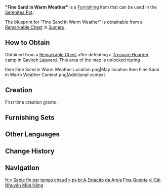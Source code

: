 {{Furnishing Infobox
|id             = 370737
|image          = Item Fine Sand in Warm Weather.png
|category       = Building
|subcategory    = Sumeru
|quality        = 3
|adeptal_energy = 60
|load           = 35
|reduced_load   = 24
|description    = A lightweight tent of rather special make that can only fit a few people for a short period of rest. It can be packed up very quickly and is man-portable, and is as such favored by mercenaries who wish to stay light and mobile... if they can get it on good authority that the next few days will not see any bad weather, that is.
|mention        = 
|blueprint      = Remarkable Chest
|source1        = 
}}
'''"Fine Sand in Warm Weather"''' is a [[Furnishing]] item that can be used in the [[Serenitea Pot]].

The blueprint for "Fine Sand in Warm Weather" is obtainable from a [[Remarkable Chest]] in [[Sumeru]].

==How to Obtain==
Obtained from a [[Remarkable Chest]] after defeating a [[Treasure Hoarder]] camp in [[Gavireh Lajavard]]. This area of the map is unlocked during {{Quest|As the Khvarena's Light Shows}}.
<gallery>
Item Fine Sand in Warm Weather Location.png|Map location
Item Fine Sand in Warm Weather Context.png|Additional context
</gallery>

==Creation==
First time creation grants {{Item|Trust|24|x=60}}.
{{Recipe
|type = Creation
|time = 14h
|Athel Wood = 8
|Fabric = 4
|sort = Athel Wood;Fabric
}}

==Furnishing Sets==
{{Craft Usage|type=Furnishing Set}}

==Other Languages==
{{Other Languages
|en      = "Fine Sand in Warm Weather"
|zhs     = 「晴暖时节的细沙」
|zhs_rm  = "Qíngnuǎn Shíjié de Xìshā"
|zht     = 「晴暖時節的細沙」
|zht_rm  = "Qíngnuǎn Shíjié de Xìshā"
|zh_tl   = 
|ja      = 「晴れ時の真砂」
|ja_rm   = "Hare Toki no Masago"
|ja_tl   = 
|ko      = 「맑고 따스한 계절의 모래」
|ko_tl   = "Sand of a Clear and Warm Season"
|es      = Arena fina de estaciones cálidas
|es_tl   = Fine Sand From Warm Seasons
|fr      = «&nbsp;Sable fin par temps chaud&nbsp;»
|fr_tl   = "Fine Sand in Warm Weather"
|ru      = «Мелкие песчинки в тёплую пору»
|ru_tl   = "Fine Sand in Warm Season"
|th      = "เม็ดทรายแห่งช่วงเวลาอันอบอุ่น"
|th_rm   = 
|th_tl   = 
|vi      = Cát Nhuyễn Mùa Nắng
|vi_tl   = 
|de      = „Feinsand der warmen Monate“
|de_tl   = "Fine Sand of the Warm Months"
|id      = Pasir Halus di Cuaca Cerah
|id_tl   = Fine Sand in Sunny Weather
|pt      = A Estação da Areia Fina Quente
|pt_tl   = 
|tr      = "Sıcak Havada İnce Kum Taneleri"
|tr_tl   = 
|it      = Sabbia fine nelle calde temperature
|it_tl   = Fine Sand in the Warm Temperatures
}}

==Change History==
{{Change History|3.6}}

==Navigation==
{{Furnishing Navbox|exterior}}

[[fr:« Sable fin par temps chaud »]]
[[pt-br:A Estação da Areia Fina Quente]]
[[vi:Cát Nhuyễn Mùa Nắng]]